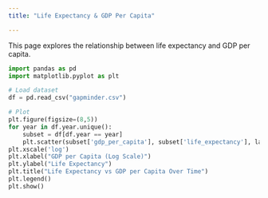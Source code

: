 ```yaml
---
title: "Life Expectancy & GDP Per Capita"

---
```


This page explores the relationship between life expectancy and GDP per capita.

```python
import pandas as pd
import matplotlib.pyplot as plt

# Load dataset
df = pd.read_csv("gapminder.csv")

# Plot
plt.figure(figsize=(8,5))
for year in df.year.unique():
    subset = df[df.year == year]
    plt.scatter(subset['gdp_per_capita'], subset['life_expectancy'], label=year, alpha=0.5)
plt.xscale('log')
plt.xlabel("GDP per Capita (Log Scale)")
plt.ylabel("Life Expectancy")
plt.title("Life Expectancy vs GDP per Capita Over Time")
plt.legend()
plt.show()
```
